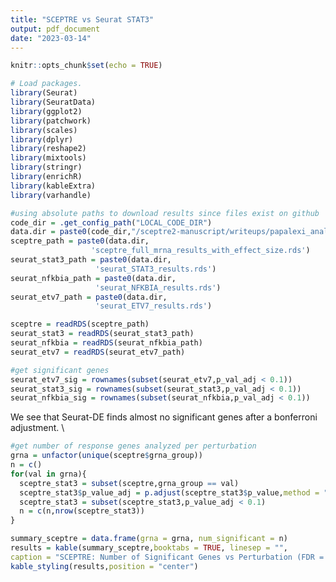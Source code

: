 ```yaml
---
title: "SCEPTRE vs Seurat STAT3"
output: pdf_document
date: "2023-03-14"
---
```


```r
knitr::opts_chunk$set(echo = TRUE)
```

```r
# Load packages.
library(Seurat)
library(SeuratData)
library(ggplot2)
library(patchwork)
library(scales)
library(dplyr)
library(reshape2)
library(mixtools)
library(stringr)
library(enrichR)
library(kableExtra)
library(varhandle)
```


```r
#using absolute paths to download results since files exist on github
code_dir = .get_config_path("LOCAL_CODE_DIR")
data.dir = paste0(code_dir,"/sceptre2-manuscript/writeups/papalexi_analysis/")
sceptre_path = paste0(data.dir,
                  'sceptre_full_mrna_results_with_effect_size.rds')
seurat_stat3_path = paste0(data.dir,
                   'seurat_STAT3_results.rds')
seurat_nfkbia_path = paste0(data.dir,
                   'seurat_NFKBIA_results.rds')
seurat_etv7_path = paste0(data.dir,
                   'seurat_ETV7_results.rds')

sceptre = readRDS(sceptre_path)
seurat_stat3 = readRDS(seurat_stat3_path)
seurat_nfkbia = readRDS(seurat_nfkbia_path)
seurat_etv7 = readRDS(seurat_etv7_path)
```



```r
#get significant genes
seurat_etv7_sig = rownames(subset(seurat_etv7,p_val_adj < 0.1))
seurat_stat3_sig = rownames(subset(seurat_stat3,p_val_adj < 0.1))
seurat_nfkbia_sig = rownames(subset(seurat_nfkbia,p_val_adj < 0.1))
```
We see that Seurat-DE finds almost no significant genes after a bonferroni adjustment. \\

```r
#get number of response genes analyzed per perturbation
grna = unfactor(unique(sceptre$grna_group))
n = c()
for(val in grna){
  sceptre_stat3 = subset(sceptre,grna_group == val)
  sceptre_stat3$p_value_adj = p.adjust(sceptre_stat3$p_value,method = "BH")
  sceptre_stat3 = subset(sceptre_stat3,p_value_adj < 0.1)
  n = c(n,nrow(sceptre_stat3))
}

```

```r
summary_sceptre = data.frame(grna = grna, num_significant = n)
results = kable(summary_sceptre,booktabs = TRUE, linesep = "",
caption = "SCEPTRE: Number of Significant Genes vs Perturbation (FDR = 0.1)")
kable_styling(results,position = "center")
```

\newpage 

